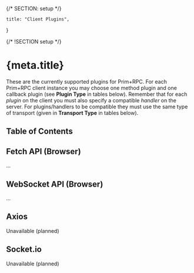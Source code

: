 {/* SECTION: setup */}

	title: "Client Plugins",
}

{/* !SECTION setup */}

# {meta.title}

These are the currently supported plugins for Prim+RPC. For each Prim+RPC client instance you may choose one method
plugin and one callback plugin (see **Plugin Type** in tables below). Remember that for each _plugin_ on the client you
must also specify a compatible _handler_ on the server. For plugins/handlers to be compatible they must use the same
type of transport (given in **Transport Type** in tables below).

## Table of Contents

## Fetch API (Browser)

...

## WebSocket API (Browser)

...

## Axios

<Alert icon="carbon:warning" type="alert-warning">
	Unavailable (planned)
</Alert>

## Socket.io

<Alert icon="carbon:warning" type="alert-warning">
	Unavailable (planned)
</Alert>
